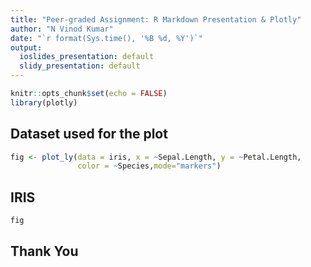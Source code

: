 ---
title: "Peer-graded Assignment: R Markdown Presentation & Plotly"
author: "N Vinod Kumar"
date: "`r format(Sys.time(), '%B %d, %Y')`"
output:
  ioslides_presentation: default
  slidy_presentation: default
---

```{r setup, include=FALSE}
knitr::opts_chunk$set(echo = FALSE)
library(plotly)
```

## Dataset used for the plot
```{r cars, echo = TRUE}
fig <- plot_ly(data = iris, x = ~Sepal.Length, y = ~Petal.Length, 
               color = ~Species,mode="markers")
```

## IRIS
```{r pressure, echo = FALSE,fig.width=8, fig.height=4}
fig
```

## Thank You
